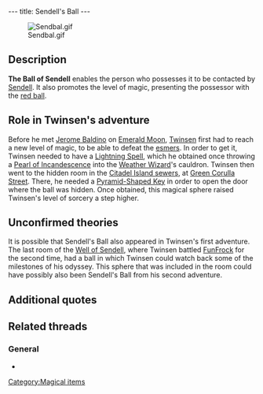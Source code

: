 ---
title: Sendell's Ball
---

[[Image:Sendbal.gif|right]]

{{Quote|
Quote=Thanks to Sendell's Ball, you just reached your third level of magic: red ball. With its help, Sendell can come and talk to you in case of danger.|
Character=Official description}}

==Description==
'''The Ball of Sendell''' enables the person who possesses it to be contacted by [[Sendell]]. It also promotes the level of magic, presenting the possessor with the [[Magic Ball|red ball]].

==Role in Twinsen's adventure==
Before he met [[Jerome Baldino]] on [[Emerald Moon]], [[Twinsen]] first had to reach a new level of magic, to be able to defeat the [[esmers]]. In order to get it, Twinsen needed to have a [[Lightning Spell]], which he obtained once throwing a [[Pearl of Incandescence]] into the [[Weather Wizard]]'s cauldron. Twinsen then went to the hidden room in the [[Citadel Island sewers]], at [[Green Corulla Street]]. There, he needed a [[Pyramid-Shaped Key]] in order to open the door where the ball was hidden. Once obtained, this magical sphere raised Twinsen's level of sorcery a step higher.

==Unconfirmed theories==
It is possible that Sendell's Ball also appeared in Twinsen's first adventure. The last room of the [[Well of Sendell]], where Twinsen battled [[FunFrock]] for the second time, had a ball in which Twinsen could watch back some of the milestones of his odyssey. This sphere that was included in the room could have possibly also been Sendell's Ball from his second adventure.

==Additional quotes==
{{Quote|
Quote=You just found Sendell's Ball. Now you have reached a new level of magic: Red Ball. It will also enable Sendell to contact you in case of danger.|
Character=A voice Twinsen heard when finding the ball}}
{{Quote|
Quote=Twinsen...Oh Twinsen, it's me, Sendell!!! Twinsen, a cosmic cataclysm is on its way!!! The moon has started to move! Soon, it is going to hurl itself against Twinsun, destroying our planet!!! You must stop Dark Monk and prevent him from using that infernal machine he built inside the statue. With it, he could attract and steal the energy that we could use to stop the moon!!! You must get the four key fragments, which are used in the ceremony and are protected by the Esmer races. With these fragments the statue of Dark Monk will emerge from the crater!! Once you stop Dark Monk, you will have to come back to Twinsun and, in the Well of the Sendells, I will help you stop the moon!!|
Character=Sendell, talking to Twinsen through the ball}}

==Related threads==
===General===
* {{thread|id=7742|title=Anyone have notice this???}}

[[Category:Magical items]]